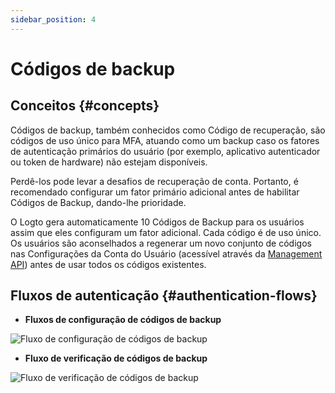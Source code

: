 ```yaml
---
sidebar_position: 4
---
```



# Códigos de backup

## Conceitos \{#concepts}

Códigos de backup, também conhecidos como Código de recuperação, são códigos de uso único para MFA, atuando como um backup caso os fatores de autenticação primários do usuário (por exemplo, aplicativo autenticador ou token de hardware) não estejam disponíveis.

Perdê-los pode levar a desafios de recuperação de conta. Portanto, é recomendado configurar um fator primário adicional antes de habilitar Códigos de Backup, dando-lhe prioridade.

O Logto gera automaticamente 10 Códigos de Backup para os usuários assim que eles configuram um fator adicional. Cada código é de uso único. Os usuários são aconselhados a regenerar um novo conjunto de códigos nas Configurações da Conta do Usuário (acessível através da [Management API](/integrate-logto/interact-with-management-api/)) antes de usar todos os códigos existentes.

## Fluxos de autenticação \{#authentication-flows}

- **Fluxos de configuração de códigos de backup**

<img src={backupCodesSetUpFlowImage} alt="Fluxo de configuração de códigos de backup" />

- **Fluxo de verificação de códigos de backup**

<img src={backupCodesVerificationFlowImage} alt="Fluxo de verificação de códigos de backup" />
